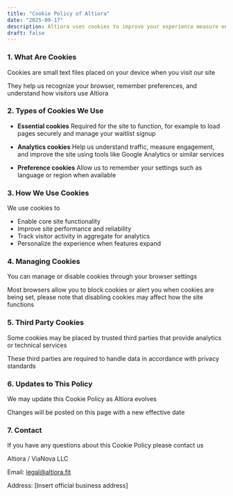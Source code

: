 ```yaml
---
title: "Cookie Policy of Altiora"
date: "2025-09-17"
description: Altiora uses cookies to improve your experience measure engagement and ensure the site functions properly This Cookie Policy explains how and why we use cookies
draft: false
---
```


### 1. What Are Cookies
Cookies are small text files placed on your device when you visit our site

They help us recognize your browser, remember preferences, and understand how visitors use Altiora

### 2. Types of Cookies We Use
- **Essential cookies**
  Required for the site to function, for example to load pages securely and manage your waitlist signup

- **Analytics cookies**
  Help us understand traffic, measure engagement, and improve the site using tools like Google Analytics or similar services

- **Preference cookies**
  Allow us to remember your settings such as language or region when available

### 3. How We Use Cookies
We use cookies to

- Enable core site functionality
- Improve site performance and reliability
- Track visitor activity in aggregate for analytics
- Personalize the experience when features expand

### 4. Managing Cookies
You can manage or disable cookies through your browser settings

Most browsers allow you to block cookies or alert you when cookies are being set, please note that disabling cookies may affect how the site functions

### 5. Third Party Cookies
Some cookies may be placed by trusted third parties that provide analytics or technical services

These third parties are required to handle data in accordance with privacy standards

### 6. Updates to This Policy
We may update this Cookie Policy as Altiora evolves

Changes will be posted on this page with a new effective date

### 7. Contact
If you have any questions about this Cookie Policy please contact us

Altiora / ViaNova LLC

Email: legal@altiora.fit

Address: [Insert official business address]
